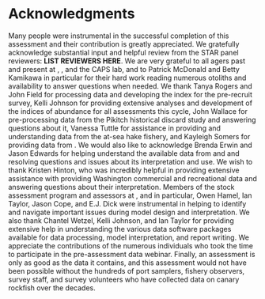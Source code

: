 # Acknowledgments

Many people were instrumental in the successful completion of this assessment and their contribution is greatly appreciated. We gratefully acknowledge substantial input and helpful review from the STAR panel reviewers: **LIST REVIEWERS HERE**. We are very grateful to all agers past and present at \gls{wdfw}, \gls{odfw}, and the CAPS lab, and to Patrick McDonald and Betty Kamikawa in particular for their hard work reading numerous otoliths and availability to answer questions when needed. We thank Tanya Rogers and John Field for processing data and developing the index for the pre-recruit survey, Kelli Johnson for providing extensive analyses and development of the indices of abundance for all assessments this cycle, John Wallace for pre-processing data from the Pikitch historical discard study and answering questions about it, Vanessa Tuttle for assistance in providing and understanding data from the at-sea hake fishery, and Kayleigh Somers for providing data from \gls{wcgop}. We would also like to acknowledge Brenda Erwin and Jason Edwards for helping understand the available data from \gls{pacfin} and \gls{recfin} and resolving questions and issues about its interpretation and use. We wish to thank Kristen Hinton, who was incredibly helpful in providing extensive assistance with providing Washington commercial and recreational data and answering questions about their interpretation. Members of the \gls{nwfsc} stock assessment program and assessors at \gls{swfsc}, and in particular, Owen Hamel, Ian Taylor, Jason Cope, and E.J. Dick were instrumental in helping to identify and navigate important issues during model design and interpretation. We also thank Chantel Wetzel, Kelli Johnson, and Ian Taylor for providing extensive help in understanding the various data software packages available for data processing, model interpretation, and report writing. We appreciate the contributions of the numerous individuals who took the time to participate in the pre-assessment data webinar. Finally, an assessment is only as good as the data it contains, and this assessment would not have been possible without the hundreds of port samplers, fishery observers, survey staff, and survey volunteers who have collected data on canary rockfish over the decades. 